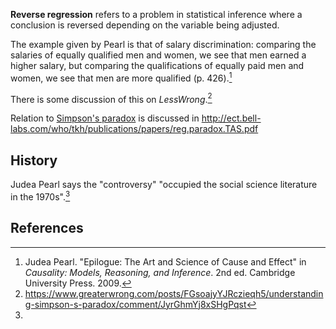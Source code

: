 '''Reverse regression''' refers to a problem in statistical inference where a conclusion is reversed depending on the variable being adjusted.

The example given by Pearl is that of salary discrimination: comparing the salaries of equally qualified men and women, we see that men earned a higher salary, but comparing the qualifications of equally paid men and women, we see that men are more qualified (p. 426).<ref name="pearl-epilogue">Judea Pearl. "Epilogue: The Art and Science of Cause and Effect" in ''Causality: Models, Reasoning, and Inference''. 2nd ed. Cambridge University Press. 2009.</ref>

There is some discussion of this on ''LessWrong''.<ref>https://www.greaterwrong.com/posts/FGsoajyYJRczieqh5/understanding-simpson-s-paradox/comment/JyrGhmYj8xSHgPqst</ref>

Relation to [[Simpson's paradox]] is discussed in http://ect.bell-labs.com/who/tkh/publications/papers/reg.paradox.TAS.pdf

==History==

Judea Pearl says the "controversy" "occupied the social science literature in the 1970s".<ref name="pearl-epilogue" />

==References==

<references/>
